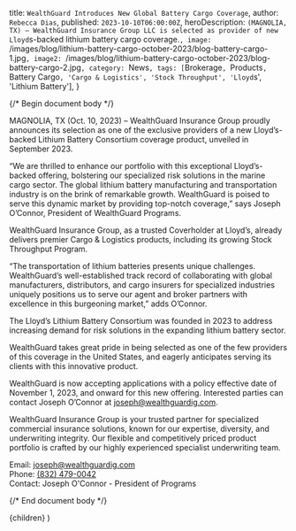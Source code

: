
  title: `WealthGuard Introduces New Global Battery Cargo Coverage`,
  author: `Rebecca Dias`,
  published: `2023-10-10T06:00:00Z`,
  heroDescription: `(MAGNOLIA, TX) — WealthGuard Insurance Group LLC is selected as provider of new Lloyd`s-backed lithium battery cargo coverage.`,
  image: `/images/blog/lithium-battery-cargo-october-2023/blog-battery-cargo-1.jpg`,
  image2: `/images/blog/lithium-battery-cargo-october-2023/blog-battery-cargo-2.jpg`,
  category: `News`,
  tags: [`Brokerage`, `Products`, `Battery Cargo`, 'Cargo & Logistics', 'Stock Throughput', 'Lloyd`s', 'Lithium Battery'],
}

{/* Begin document body */}

MAGNOLIA, TX (Oct. 10, 2023) – WealthGuard Insurance Group proudly announces its selection as one of the exclusive providers of a new Lloyd’s-backed Lithium Battery Consortium coverage product, unveiled in September 2023.

“We are thrilled to enhance our portfolio with this exceptional Lloyd’s-backed offering, bolstering our specialized risk solutions in the marine cargo sector. The global lithium battery manufacturing and transportation industry is on the brink of remarkable growth. WealthGuard is poised to serve this dynamic market by providing top-notch coverage,” says Joseph O’Connor, President of WealthGuard Programs.

WealthGuard Insurance Group, as a trusted Coverholder at Lloyd’s, already delivers premier Cargo & Logistics products, including its growing Stock Throughput Program.

“The transportation of lithium batteries presents unique challenges. WealthGuard’s well-established track record of collaborating with global manufacturers, distributors, and cargo insurers for specialized industries uniquely positions us to serve our agent and broker partners with excellence in this burgeoning market,” adds O’Connor.

The Lloyd’s Lithium Battery Consortium was founded in 2023 to address increasing demand for risk solutions in the expanding lithium battery sector.

WealthGuard takes great pride in being selected as one of the few providers of this coverage in the United States, and eagerly anticipates serving its clients with this innovative product.

WealthGuard is now accepting applications with a policy effective date of November 1, 2023, and onward for this new offering. Interested parties can contact Joseph O’Connor at [joseph@wealthguardig.com](mailto:joseph@wealthguardig.com).

WealthGuard Insurance Group is your trusted partner for specialized commercial insurance solutions, known for our expertise, diversity, and underwriting integrity. Our flexible and competitively priced product portfolio is crafted by our highly experienced specialist underwriting team.

Email: [joseph@wealthguardig.com](mailto:joseph@wealthguardig.com)<br />
Phone: [(832) 479-0042](tel:8324790042)<br />
Contact: Joseph O'Connor - President of Programs

{/* End document body */}

  <ArticleTemplate meta={meta}>{children}</ArticleTemplate>
)
